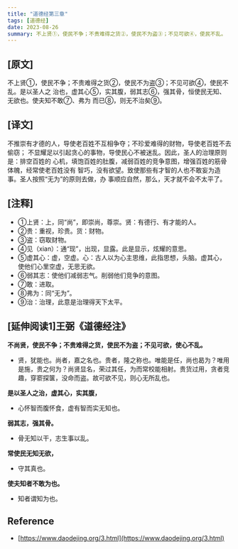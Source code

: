 ```yaml
---
title: "道德经第三章"
tags: [道德经]
date: 2023-08-26
summary: 不上贤①，使民不争；不贵难得之货②，使民不为盗③；不见可欲④，使民不乱。
---
```


## [原文]

不上贤①，使民不争；不贵难得之货②，使民不为盗③；不见可欲④，使民不乱。是以圣人之
治也，虚其心⑤，实其腹，弱其志⑥，强其骨，恒使民无知、无欲也。使夫知不敢⑦、弗为
而已⑧，则无不治矣⑨。

## [译文]

不推崇有才德的人，导使老百姓不互相争夺；不珍爱难得的财物，导使老百姓不去偷窃；
不显耀足以引起贪心的事物，导使民心不被迷乱。因此，圣人的治理原则是：排空百姓的
心机，填饱百姓的肚腹，减弱百姓的竞争意图，增强百姓的筋骨体魄，经常使老百姓没有
智巧，没有欲望。致使那些有才智的人也不敢妄为造事。圣人按照“无为”的原则去做，办
事顺应自然，那么，天才就不会不太平了。

## [注释]

- ①上贤：上，同“尚”，即崇尚，尊崇。贤：有德行、有才能的人。
- ②贵：重视，珍贵。货：财物。
- ③盗：窃取财物。
- ④见（xian）：通“现”，出现，显露。此是显示，炫耀的意思。
- ⑤虚其心：虚，空虚。心：古人以为心主思维，此指思想，头脑。虚其心，使他们心里空虚，无思无欲。
- ⑥弱其志：使他们减弱志气。削弱他们竞争的意图。
- ⑦敢：进取。
- ⑧弗为：同“无为”。
- ⑨治：治理，此意是治理得天下太平。

## [延伸阅读1]王弼《道德经注》

**不尚贤，使民不争；不贵难得之货，使民不为盗；不见可欲，使心不乱。**

- 贤，犹能也。尚者，嘉之名也。贵者，隆之称也。唯能是任，尚也曷为？唯用是施，贵之何为？尚贤显名，荣过其任，为而常校能相射。贵货过用，贪者竞趣，穿窬探箧，没命而盗。故可欲不见，则心无所乱也。

**是以圣人之治，虚其心，实其腹，**

- 心怀智而腹怀食，虚有智而实无知也。

**弱其志，强其骨。**

- 骨无知以干，志生事以乱。

**常使民无知无欲，**

- 守其真也。

**使夫知者不敢为也。**

- 知者谓知为也。

## Reference

- [https://www.daodejing.org/3.html](https://www.daodejing.org/3.html)